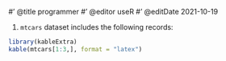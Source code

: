#' @title programmer
#' @editor useR
#' @editDate 2021-10-19

1. `mtcars` dataset includes the following records:
 
```r
library(kableExtra)
kable(mtcars[1:3,], format = "latex")
````
